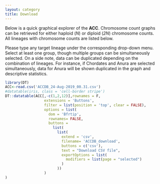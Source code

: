 ```yaml
---
layout: category
title: Download
---
```



Below is a quick graphical explorer of the **ACC**. Chromosome count graphs can be retrieved for either haploid (*N*) or diploid (*2N*) chromosome counts. All lineages with chromosome counts are listed below.

Please type any target lineage under the corresponding drop-down menu. Select at least one group, though multiple groups can be simultaneously selected. On a side note, data can be duplicated depending on the combination of lineages. For instance, if Chordates and Anura are selected simultaneously, data for Anura will be shown duplicated in the graph and descriptive statistics.




```r
library(DT)
ACC<-read.csv('ACCDB_24-Aug-2019_00.31.csv')
#datatable(iris, class = 'cell-border stripe')
DT::datatable(ACC[,-c(1,2,12)],rownames = F,
                  extensions = 'Buttons',
                  filter = list(position = 'top', clear = FALSE),
                  options = list(
                    dom = 'Bfrtip',
                    rownames= FALSE,
                    buttons = 
                      list(
                        list(
                          extend = 'csv',
                          filename= 'ACCDB_download',
                          buttons = c('csv'),
                          text = "Download CSV file",
                          exportOptions = list(
                            modifiers = list(page = "selected")
                          )
                        ))
                  )
)
```

